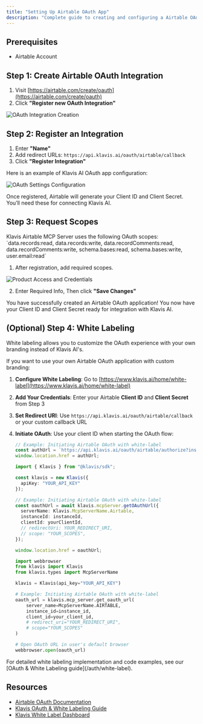 ```yaml
---
title: "Setting Up Airtable OAuth App"
description: "Complete guide to creating and configuring a Airtable OAuth application"
---
```


## Prerequisites

- Airtable Account

## Step 1: Create Airtable OAuth Integration

1. Visit [https://airtable.com/create/oauth](https://airtable.com/create/oauth)
2. Click **"Register new OAuth Integration"**

<img src="/images/knowledge-base/airtable_oauth_app/airtable_step1_oauth.png" alt="OAuth Integration Creation" />

## Step 2: Register an Integration

1. Enter **"Name"**
2. Add redirect URLs: `https://api.klavis.ai/oauth/airtable/callback`
3. Click **"Register Integration"**

Here is an example of Klavis AI OAuth app configuration:

<img src="/images/knowledge-base/airtable_oauth_app/airtable_step2_redirect.png" alt="OAuth Settings Configuration" />

Once registered, Airtable will generate your Client ID and Client Secret. You’ll need these for connecting Klavis AI.

## Step 3: Request Scopes

<Note>
Klavis Airtable MCP Server uses the following OAuth scopes: `data.records:read, data.records:write, data.recordComments:read, data.recordComments:write, schema.bases:read, schema.bases:write, user.email:read`
</Note>

1. After registration, add required scopes.

<img src="/images/knowledge-base/airtable_oauth_app/airtable_step3_scopes.png" alt="Product Access and Credentials" />

2. Enter Required Info, Then click **"Save Changes"**

<Check>
You have successfully created an Airtable OAuth application! You now have your Client ID and Client Secret ready for integration with Klavis AI.
</Check>

## (Optional) Step 4: White Labeling

<Note>
White labeling allows you to customize the OAuth experience with your own branding instead of Klavis AI's.
</Note>

If you want to use your own Airtable OAuth application with custom branding:

1. **Configure White Labeling**: Go to [https://www.klavis.ai/home/white-label](https://www.klavis.ai/home/white-label)
2. **Add Your Credentials**: Enter your Airtable **Client ID** and **Client Secret** from Step 3
3. **Set Redirect URI**: Use `https://api.klavis.ai/oauth/airtable/callback` or your custom callback URL
4. **Initiate OAuth**: Use your client ID when starting the OAuth flow:

   <CodeGroup>
   
   ```javascript without SDK
   // Example: Initiating Airtable OAuth with white-label
   const authUrl = `https://api.klavis.ai/oauth/airtable/authorize?instance_id=${instanceId}&client_id=${yourClientId}`;
   window.location.href = authUrl;
   ```
   
   ```typescript TypeScript SDK
   import { Klavis } from "@klavis/sdk";
   
   const klavis = new Klavis({
     apiKey: "YOUR_API_KEY"
   });
   
   // Example: Initiating Airtable OAuth with white-label
   const oauthUrl = await klavis.mcpServer.getOAuthUrl({
     serverName: Klavis.McpServerName.Airtable,
     instanceId: instanceId,
     clientId: yourClientId,
     // redirectUri: YOUR_REDIRECT_URI,
     // scope: "YOUR_SCOPES", 
   });
   
   window.location.href = oauthUrl;
   ```
   
   ```python Python SDK
   import webbrowser
   from klavis import Klavis
   from klavis.types import McpServerName
   
   klavis = Klavis(api_key="YOUR_API_KEY")
   
   # Example: Initiating Airtable OAuth with white-label
   oauth_url = klavis.mcp_server.get_oauth_url(
       server_name=McpServerName.AIRTABLE,
       instance_id=instance_id,
       client_id=your_client_id,
       # redirect_uri="YOUR_REDIRECT_URI",
       # scope="YOUR_SCOPES"
   )
   
   # Open OAuth URL in user's default browser
   webbrowser.open(oauth_url)
   ```
   
   </CodeGroup>

<Tip>
For detailed white labeling implementation and code examples, see our [OAuth & White Labeling guide](/auth/white-label).
</Tip>

## Resources
- [Airtable OAuth Documentation](https://airtable.com/developers/web/guides/oauth-integrations)
- [Klavis OAuth & White Labeling Guide](/auth/white-label)
- [Klavis White Label Dashboard](https://www.klavis.ai/home/white-label)